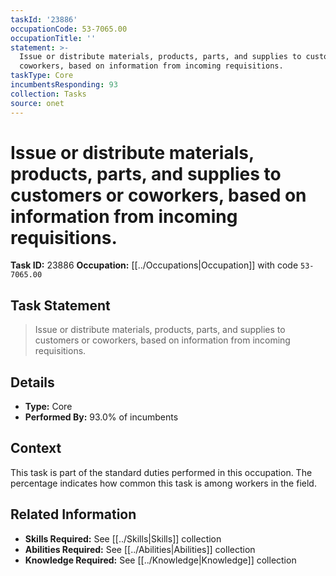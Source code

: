 ```yaml
---
taskId: '23886'
occupationCode: 53-7065.00
occupationTitle: ''
statement: >-
  Issue or distribute materials, products, parts, and supplies to customers or
  coworkers, based on information from incoming requisitions.
taskType: Core
incumbentsResponding: 93
collection: Tasks
source: onet
---
```

# Issue or distribute materials, products, parts, and supplies to customers or coworkers, based on information from incoming requisitions.

**Task ID:** 23886
**Occupation:** [[../Occupations|Occupation]] with code `53-7065.00`

## Task Statement

> Issue or distribute materials, products, parts, and supplies to customers or coworkers, based on information from incoming requisitions.

## Details

- **Type:** Core
- **Performed By:** 93.0% of incumbents

## Context

This task is part of the standard duties performed in this occupation. The percentage indicates how common this task is among workers in the field.

## Related Information

- **Skills Required:** See [[../Skills|Skills]] collection
- **Abilities Required:** See [[../Abilities|Abilities]] collection
- **Knowledge Required:** See [[../Knowledge|Knowledge]] collection
